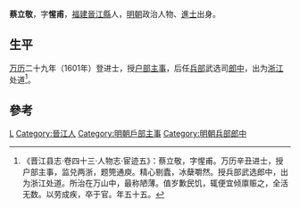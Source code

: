 '''蔡立敬'''，字'''惺甫'''，[[福建|福建]][[晉江縣|晉江縣]]人，[[明朝|明朝]]政治人物、[[進士|進士]]出身。

== 生平 ==
[[万历|万历]]二十九年（1601年）登进士，授[[户部|户部]][[主事|主事]]，后任[[兵部|兵部]]武选司[[郎中|郎中]]，出为[[浙江|浙江]]处道<ref>《晋江县志·卷四十三·人物志·宦迹五》：蔡立敬，字惺甫。万历辛丑进士，授户部主事，监兑两浙，题筦通庾。精心剔蠹，冰蘖嚼然。授兵部武选郎中，出为浙江处道。所治在万山中，最称陋薄。值岁歉民饥，辄便宜倾廪赈之，全活无数。以劳成疾，卒于官。年五十五。</ref>。

==參考==
{{reflist}}

{{萬曆二十九年辛丑科殿試金榜}}

{{Authority control}}

{{DEFAULTSORT:}}
[[Category:蔡姓|L]]
[[Category:晉江人|Category:晉江人]]
[[Category:明朝戶部主事|Category:明朝戶部主事]]
[[Category:明朝兵部郎中|Category:明朝兵部郎中]]


{{明朝人物小作品}}